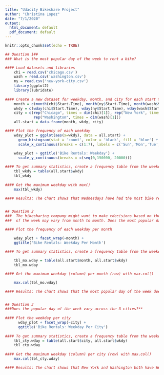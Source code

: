 ```yaml
---
title: "Udacity Bikeshare Project"
author: "Christina Lopez"
date: "7/1/2020"
output:
  html_document: default
  pdf_document: default
---
```


```r
knitr::opts_chunk$set(echo = TRUE)
```

```r

## Question 1##
### What is the most popular day of the week to rent a bike?

#### Load datasets and libraries
    chi = read.csv('chicago.csv')
    wash = read.csv('washington.csv')
    ny = read.csv('new-york-city.csv')
    library(ggplot2)
    library(lubridate)
    
#### Create a new dataset for weekday, month, and city for each start time in each city. Weekday Levels: Sun < Mon < Tue < Wed < Thu < Fri < Sat
    month = c(month(chi$Start.Time), month(ny$Start.Time), month(wash$Start.Time))
    wkdy = c(wday(chi$Start.Time), wday(ny$Start.Time), wday(wash$Start.Time))
    city = c(rep("Chicago", times = dim(chi)[1]), rep("New York", times = dim(ny)[1]), 
             rep("Washington", times = dim(wash)[1]))
    all.start = data.frame(month, wkdy, city)

#### Plot the frequency of each weekday
    wday_plot = ggplot(aes(x=wkdy), data = all.start) +
      geom_histogram(stat = 'count', color = 'black', fill = 'blue') +
      scale_x_continuous(breaks = c(1:7), labels = c('Sun','Mon','Tue','Wed','Thu','Fri','Sat'))
    
    wday_plot + ggtitle('Bike Rentals: Weekday') +
      scale_y_continuous(breaks = c(seq(0,150000, 20000)))

#### To get summary statistics, create a frequency table from the weekday data
    tbl_wkdy = table(all.start$wkdy)
    tbl_wkdy
    
#### Get the maximum weekday with max()
    max(tbl_wkdy)
    
#### Results: The chart shows that Wednesdays have had the most bike rentals in all 3 cities combined. The summary statistics show that the highest count of bike rentals is 142,773, which correlates to the count for Wednesdays in the chart. 


## Question 2
###  The bikesharing company might want to make cdecisions based on the most popular day of the week. However, the most popular day
###  of the week may vary from month to month. Does the most popular day of the week vary from month to month? 

#### Plot the frequency of each weekday per month

    wday_plot + facet_wrap(~month) +
    ggtitle('Bike Rentals: Weekday Per Month')
    
#### To get summary statistics, create a frequency table from the weekday and month data.  

    tbl_mo.wday = table(all.start$month, all.start$wkdy)
    tbl_mo.wday

#### Get the maximum weekday (column) per month (row) with max.col()        

    max.col(tbl_mo.wday)

#### Results: The chart shows that the most popular day of the week does vary across months. The summary statistics show that: Wednesday is the most popular day in Jan, Feb, Mar and May; Sunday is the mot popular day in Apr; and Thursday is the most popular day in Jun.


## Question 3
###Does the popular day of the week vary across the 3 cities?**
  
#### Plot the weekday per city       
      wday_plot + facet_wrap(~city) +
      ggtitle('Bike Rentals: Weekday Per City')
    
#### To get summary statistics, create a frequency table from the weekday and city data.
    tbl_cty.wday = table(all.start$city, all.start$wkdy)
    tbl_cty.wday        
    
#### Get the maximum weekday (column) per city (row) with max.col()
    max.col(tbl_cty.wday)

#### Results: The chart shows that New York and Washington both have Wednesday as the most popular day to rent a bike and they both have a similar trend. Chicago does not share the same trend as New York and Washington. the summary statistics confirm that Chicago's most popular day is Tuesday, while New York and Washington's are Wednesday. The bike share company should decide to either further investigate the differences in Chicago or focus weekday-related actions on New York and Washington. 
```
  